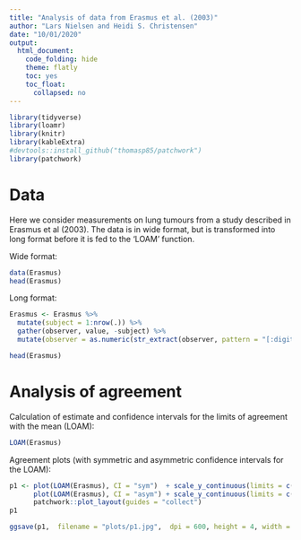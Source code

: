 ```yaml
---
title: "Analysis of data from Erasmus et al. (2003)"
author: "Lars Nielsen and Heidi S. Christensen"
date: "10/01/2020"
output:
  html_document:
    code_folding: hide
    theme: flatly
    toc: yes
    toc_float:
      collapsed: no
---
```


```r
library(tidyverse)
library(loamr)
library(knitr)
library(kableExtra)
#devtools::install_github("thomasp85/patchwork")
library(patchwork)
```

# Data
Here we consider measurements on lung tumours from a study described in Erasmus et al (2003). The data is in wide format, but is transformed into long format before it is fed to the 'LOAM' function.

Wide format:
```r
data(Erasmus)
head(Erasmus)
```

Long format:
```r
Erasmus <- Erasmus %>%
  mutate(subject = 1:nrow(.)) %>%
  gather(observer, value, -subject) %>% 
  mutate(observer = as.numeric(str_extract(observer, pattern = "[:digit:]+")))

head(Erasmus)
```

# Analysis of agreement

Calculation of estimate and confidence intervals for the limits of agreement with the mean (LOAM):

```r
LOAM(Erasmus)
```

Agreement plots (with symmetric and asymmetric confidence intervals for the LOAM):
```r
p1 <- plot(LOAM(Erasmus), CI = "sym")  + scale_y_continuous(limits = c(-3,2)) + labs(title = NULL, subtitle = NULL, tag = "A") +
      plot(LOAM(Erasmus), CI = "asym") + scale_y_continuous(limits = c(-3,2)) + labs(title = NULL, subtitle = NULL, tag = "B") + 
      patchwork::plot_layout(guides = "collect")
p1

ggsave(p1,  filename = "plots/p1.jpg",  dpi = 600, height = 4, width = 9)

```

